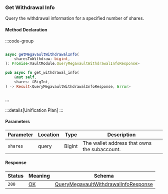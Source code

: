 ### Get Withdrawal Info

Query the withdrawal information for a specified number of shares.

#### Method Declaration

:::code-group

```python [Python]

```

```typescript [TypeScript]
async getMegavaultWithdrawalInfo(
    sharesToWithdraw: bigint,
): Promise<VaultModule.QueryMegavaultWithdrawalInfoResponse>
```

```rust [Rust]
pub async fn get_withdrawal_info(
    &mut self,
    shares: &BigInt,
) -> Result<QueryMegavaultWithdrawalInfoResponse, Error>
```

```url [API]
```

:::

:::details[Unification Plan]
:::

#### Parameters

| Parameter           | Location | Type               | Description                                                           |
| ------------------- | -------- | ------------------ | --------------------------------------------------------------------- |
| `shares`            | query    | BigInt             | The wallet address that owns the subaccount.                          |

#### Response

| Status | Meaning     | Schema                                 |
| ------ | ----------- | -------------------------------------- |
| `200`  | [OK]        | [QueryMegavaultWithdrawalInfoResponse] |

[OK]: /types/ok
[QueryMegavaultWithdrawalInfoResponse]: /types/query_megavault_withdrawal_info_response
